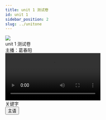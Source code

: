 ```yaml
---
title: unit 1 测试卷
id: unit 1
sidebar_position: 2
slug: ../unitone
---
```


<head>
<script src="https://fastly.jsdelivr.net/gh/SurpriseLon/Fontawesome-6@main/js/all.js" async=""></script>
<script src="https://unpkg.com/@waline/client@v2/dist/waline.js"></script>
<script src="https://onedrive-vercel-index-beta-pearl.vercel.app/api/raw/?path=/wiki/common.js"></script>
<script src="https://unpkg.com/mdui@1.0.2/dist/js/mdui.min.js"></script>
  <link
    rel="stylesheet"
    href="https://unpkg.com/@waline/client@v2/dist/waline.css"
  />
  <link rel="stylesheet" href="https://unpkg.com/mdui@1.0.2/dist/css/mdui.min.css"/>
  <script src="https://cdn.tailwindcss.com"></script>
  <script async src="https://pagead2.googlesyndication.com/pagead/js/adsbygoogle.js?client=ca-pub-8434505608196685"
     crossorigin="anonymous"></script>
</head>

<div class="mdui-card">
  <div class="mdui-card-header">
    <img class="mdui-card-header-avatar" src="avatar.jpg"/>
    <div class="mdui-card-header-title">unit 1 测试卷</div>
    <div class="mdui-card-header-subtitle">主播：葛春阳</div>
  </div>
<div class="mdui-card-media">
    <video controls="controls">
    <source src="https://onedrive-vercel-index-beta-pearl.vercel.app/api/raw/?path=/wiki/unit1 测试卷.mp4" type="video/mp4" />
    </video>
  </div>
  <div class="mdui-card-primary">
    <div class="mdui-card-primary-title">关键字</div>
    <button class="mdui-btn"><i class="fa-duotone fa-arrow-up-from-water-pump"></i> 主语</button>
  </div>
</div>  